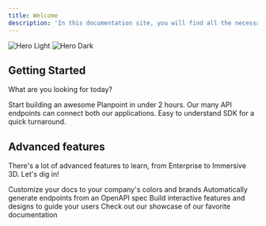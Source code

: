 ```yaml
---
title: Welcome
description: 'In this documentation site, you will find all the necessary knowledge to create and edit a plan viewer, as well as developer docs for our API and our SDK kit. '
---
```


<img
  className="block dark:hidden"
  src="https://i.postimg.cc/CKmxmQ9k/Clean.png"
  alt="Hero Light"
/>
<img
  className="hidden dark:block"
  src="https://i.postimg.cc/G38ZWgDc/temp-Imagewx-AY98.avif"
  alt="Hero Dark"
/>

## Getting Started

What are you looking for today?

<CardGroup cols={2}>
  <Card
    title="Create and edit Planpoint Viewer"
    icon="pen-to-square"
    href="https://viewerdocs.planpoint.io/quickstart"
  >
    Start building an awesome Planpoint in under 2 hours.
  </Card>
  <Card
    title="Build with our API"
    icon="code"
    href="https://mintlify.com/docs/development"
  >
    Our many API endpoints can connect both our applications.
  </Card>
    <Card
    title="Leverage our SDK"
    icon="rectangle-terminal"
    href="https://mintlify.com/docs/development"
  >
    Easy to understand SDK for a quick turnaround.
  </Card>
</CardGroup>

## Advanced features

There's a lot of advanced features to learn, from Enterprise to Immersive 3D. Let's dig in!

<CardGroup cols={2}>
  <Card
    title="Enterprise"
    icon="map-location-dot"
    href="https://mintlify.com/docs/settings/global"
  >
    Customize your docs to your company's colors and brands
  </Card>
  <Card
    title="360° project"
    icon="360-degrees"
    href="https://mintlify.com/docs/api-playground/openapi"
  >
    Automatically generate endpoints from an OpenAPI spec
  </Card>
  <Card
    title="Amenities & Parkings"
    icon="water-ladder"
    href="https://mintlify.com/docs/components/accordion"
  >
    Build interactive features and designs to guide your users
  </Card>
  <Card
    title="Allocations"
    icon="user-tie"
    href="https://mintlify.com/customers"
  >
    Check out our showcase of our favorite documentation
  </Card>
</CardGroup>

